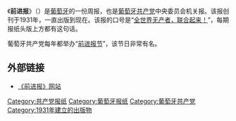 {{沒有來源|time=2015-09-18}}

《'''前进报'''》（{{lang-pt|Avante!}}）是[[葡萄牙|葡萄牙]]的一份周报，也是[[葡萄牙共产党|葡萄牙共产党]]中央委员会机关报。该报创刊于1931年，一直出版到现在。该报的口号是“[[全世界无产者，联合起来！|全世界无产者，联合起来！]]”，每期报纸头版上方都有这句话。

葡萄牙共产党每年都举办“[[前进报节|前进报节]]”，该节日非常有名。

==外部链接==
*[http://www.avante.pt/ 《前进报》网站] {{Wayback|url=http://www.avante.pt/ |date=20050421214909 }}

[[Category:共产党报纸|Category:共产党报纸]]
[[Category:葡萄牙报纸|Category:葡萄牙报纸]]
[[Category:葡萄牙共产党|Category:葡萄牙共产党]]
[[Category:1931年建立的出版物|Category:1931年建立的出版物]]